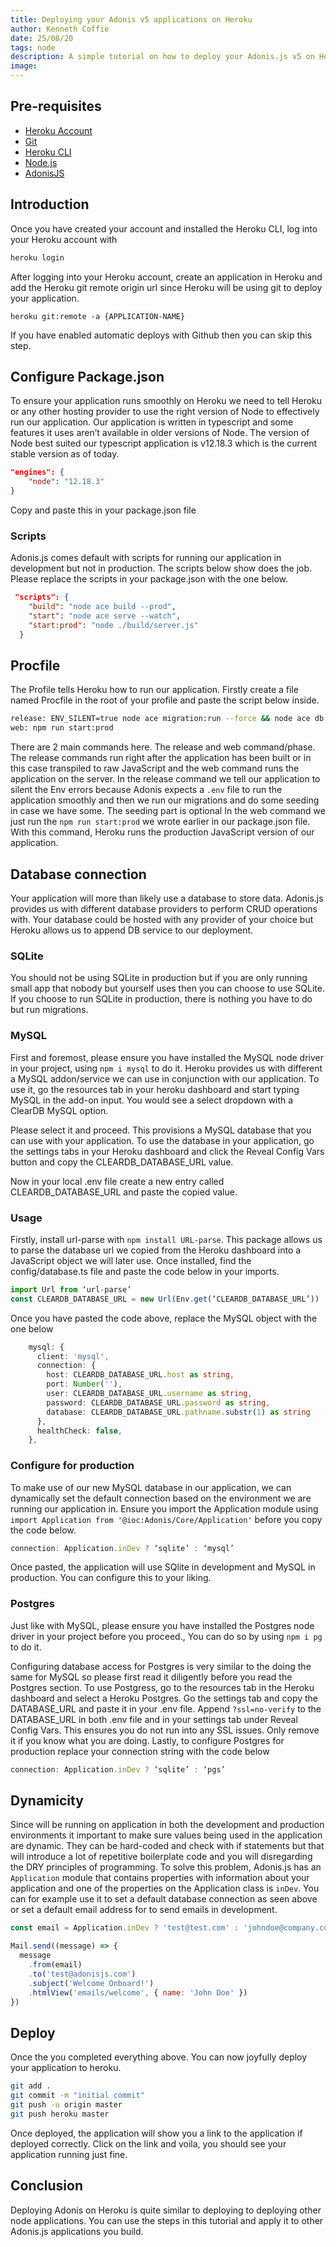 ```yaml
---
title: Deploying your Adonis v5 applications on Heroku
author: Kenneth Coffie
date: 25/08/20
tags: node
description: A simple tutorial on how to deploy your Adonis.js v5 on Heroku. Also learn to provision your databases too.
image: 
---
```


## Pre-requisites
- [Heroku Account](https://signup.heroku.com/)
- [Git](https://git-scm.com/)
- [Heroku CLI](https://devcenter.heroku.com/articles/heroku-cli)
- [Node.js](https://nodejs.org/en/)
- [AdonisJS](https://preview.adonisjs.com/guides/quick-start)

## Introduction
Once you have created your account and installed the Heroku CLI, log into your Heroku account with

```bash
heroku login
```
After logging into your Heroku account, create an application in Heroku and add the Heroku git remote origin url since Heroku will be using git to deploy your application.

```
heroku git:remote -a {APPLICATION-NAME}
```
If you have enabled automatic deploys with Github then you can skip this step. 


## Configure Package.json
To ensure your application runs smoothly on Heroku we need to tell Heroku or any other hosting provider to use the right version of Node to effectively run our application. Our application is written in typescript and some features it uses aren’t available in older versions of Node. The version of Node best suited our typescript application is v12.18.3 which is the current stable version as of today. 

```json
"engines": {
    "node": "12.18.3"
}
```

Copy and paste this in your package.json file 

### Scripts 
Adonis.js comes default with scripts for running our application in development but not in production. The scripts below show does the job.  Please replace the scripts in your package.json with the one below.

```json
 "scripts": {
    "build": "node ace build --prod",
    "start": "node ace serve --watch",
    "start:prod": "node ./build/server.js"
  }
```

## Procfile
The Profile tells Heroku how to run our application. Firstly create a file named Procfile in the root of your profile and paste the script below inside.

```bash
release: ENV_SILENT=true node ace migration:run --force && node ace db:seed 
web: npm run start:prod
```

There are 2 main commands here. The release and web command/phase. 
The release commands run right after the application has been built or in this case transpiled to raw JavaScript and the web command runs the application on the server. In the release command we tell our application to silent the Env errors  because Adonis expects a `.env` file to run the application smoothly and then we run our migrations and do some seeding in case we have some. The seeding part is optional
In the web command we just run the `npm run start:prod` we wrote earlier in our package.json file. With this command, Heroku runs the production JavaScript version of our application.


## Database connection
Your application will more than likely use a database to store data. Adonis.js provides us with different database providers to perform CRUD operations with. Your database could be hosted with any provider of your choice but Heroku allows us to append DB service to our deployment. 

### SQLite
You should not be using SQLite in production but if you are only running small app that nobody but yourself uses then you can choose to use SQLite. If you choose to run SQLite in production, there is nothing you have to do but run migrations.

### MySQL
First and foremost, please ensure you have installed the MySQL node driver in your project, using `npm i mysql` to do it. 
Heroku provides us with different a MySQL addon/service we can use in conjunction with our application. To use it, go the resources tab in your heroku dashboard and start typing MySQL in the add-on input. You would see a select dropdown with a ClearDB MySQL option. 

Please select it and proceed. This provisions a MySQL database that you can use with your application. To use the database in your application, go the settings tabs in your Heroku dashboard and click the Reveal Config Vars button and copy the CLEARDB_DATABASE_URL value. 

Now in your local .env file create a new entry called CLEARDB_DATABASE_URL and paste the copied value. 

### Usage
Firstly, install url-parse with `npm install URL-parse`. This package allows us to parse the database url we copied from the Heroku dashboard into a JavaScript object we will later use. Once installed, find the config/database.ts file and paste the code below in your imports.

```ts
import Url from ‘url-parse’
const CLEARDB_DATABASE_URL = new Url(Env.get(‘CLEARDB_DATABASE_URL’))
```
 
Once you have pasted the code above, replace the MySQL object with the one below
```ts
    mysql: {
      client: 'mysql',
      connection: {
        host: CLEARDB_DATABASE_URL.host as string,
        port: Number(''),
        user: CLEARDB_DATABASE_URL.username as string,
        password: CLEARDB_DATABASE_URL.password as string,
        database: CLEARDB_DATABASE_URL.pathname.substr(1) as string
      },
      healthCheck: false,
    },
``` 

### Configure for production
To make use of our new MySQL database in our application, we can dynamically set the default connection based on the environment we are running our application in.  Ensure you import the Application module using `import Application from '@ioc:Adonis/Core/Application'` before you copy the code below.

```js
connection: Application.inDev ? ‘sqlite’ : ‘mysql’ 
```
Once pasted, the application will use SQlite in development and MySQL in production. You can configure this to your liking.

### Postgres 
Just like with MySQL, please ensure you have installed the Postgres node driver in your project before you proceed., You can do so by using `npm i pg` to do it. 

Configuring database access for Postgres is very similar to the doing the same for MySQL so please first read it diligently before you read the Postgres section. To use Postgress, go to the resources tab in the Heroku dashboard and select a Heroku Postgres. Go the settings tab and copy the DATABASE_URL and paste it in your .env file.  Append `?ssl=no-verify` to the DATABASE_URL in both .env file and in your settings tab under Reveal Config Vars. This ensures you do not run into any SSL issues. Only remove it if you know what you are doing. 
Lastly, to configure Postgres for production replace your connection string with the code below

```js
connection: Application.inDev ? ‘sqlite’ : ‘pgs’ 
```


## Dynamicity
Since will be running on application in both the development and production environments it important to make sure values being used in the application are dynamic.  They can be hard-coded and check with if statements but that will introduce a lot of repetitive boilerplate code and you will disregarding the DRY principles of programming. To solve this problem, Adonis.js has an `Application` module that contains properties with information about your application and one of the properties on the  Application class is `inDev`. You can for example use it to set a default database connection as seen above or set a default email address for to send emails in development.

```js
const email = Application.inDev ? 'test@test.com' : 'johndoe@company.com'

Mail.send((message) => {
  message
    .from(email)
    .to('test@adonisjs.com')
    .subject('Welcome Onboard!')
    .htmlView('emails/welcome', { name: 'John Doe' })
})

```


## Deploy 
Once the you completed everything above. You can now joyfully deploy your application to heroku. 

```bash
git add . 
git commit -m "initial commit"
git push -u origin master
git push heroku master
```

Once deployed, the application will show you a link to the application if deployed correctly. Click on the link and voila, you should see your application running just fine. 

<!-- ### Port and host errors -->

## Conclusion
Deploying Adonis on Heroku is quite similar to deploying to deploying other node applications. You can use the steps in this tutorial and apply it to other Adonis.js applications you build.

